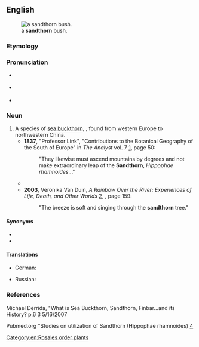 ==English==
[[Image:Hippophae rhamnoides-01 (xndr).JPG|thumb|a '''sandthorn''' bush.]]

===Etymology===
{{compound|en|sand|thorn}}

===Pronunciation===
* {{a|GA}} {{IPA|en|/ˈsænd.θɔɹn/}}
* {{a|RP}} {{IPA|en|/ˈsænd.θɔːn/}}
* {{hyph|en|sand|thorn}}

===Noun===
{{en-noun}}

# A species of [[sea buckthorn]], {{taxlink|Hippophae rhamnoides|species|noshow=1|ver=170609}}, found from western Europe to northwestern China.
#* '''1837''', "Professor Link", "Contributions to the Botanical Geography of the South of Europe" in ''The Analyst'' vol. 7 [http://books.google.com/books?id=mNwEAAAAQAAJ], page 50:
#*: "They likewise must ascend mountains by degrees and not make extraordinary leap of the '''Sandthorn''', ''Hippophae rhamnoides''..."
#* {{quote-text|en|year=1911|author=Ole Olufsen|title=The Emir of Bokhara and His Country|page=269|url=http://books.google.com/books?id=rlbGWH30tykC],|passage="... the first '''sandthorns''' and willows are met with at an altitude of 26-2700 meters."}}
#* '''2003''', Veronika Van Duin, ''A Rainbow Over the River: Experiences of Life, Death, and Other Worlds'' [http://books.google.com/books?id=Wcl-e_BxbzkC], {{ISBN|1902636473}}, page 159:
#*: "The breeze is soft and singing through the '''sandthorn''' tree."

====Synonyms====
* {{vern|common sea-buckthorn}}
* {{vern|Russian sandthorn}}

====Translations====
{{trans-top|''Hippophae rhamnoides''}}
* German: {{t+|de|Sanddorn|m}}
{{trans-mid}}
* Russian: {{t+|ru|облепиха|f}}
{{trans-bottom}}

===References===
Michael Derrida, "What is Sea Buckthorn, Sandthorn, Finbar...and its History? p.6
[https://web.archive.org/web/20070911061216/http://www.mdidea.com/products/proper/proper003.html] 5/16/2007

Pubmed.org "Studies on utilization of Sandthorn (Hippophae rhamnoides)
[http://www.ncbi.nlm.nih.gov/sites/entrez?Db=pubmed&Cmd=ShowDetailView&TermToSearch=3423004&ordinalpos=2&itool=EntrezSystem2.PEntrez.Pubmed.Pubmed_ResultsPanel.Pubmed_RVDocSum]

[[Category:en:Rosales order plants]]